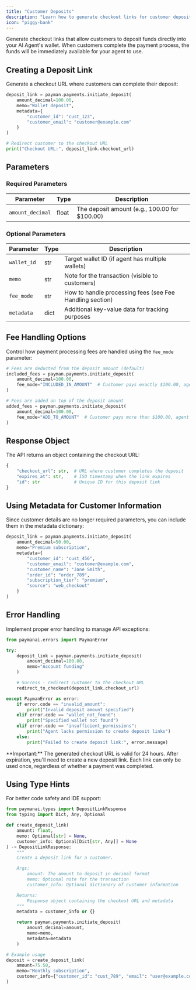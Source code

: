 ```yaml
---
title: "Customer Deposits"
description: "Learn how to generate checkout links for customer deposits"
icon: "piggy-bank"
---
```


Generate checkout links that allow customers to deposit funds directly into your AI Agent's wallet. When customers complete the payment process, the funds will be immediately available for your agent to use.

## Creating a Deposit Link

Generate a checkout URL where customers can complete their deposit:

```python
deposit_link = payman.payments.initiate_deposit(
    amount_decimal=100.00,
    memo="Wallet deposit",
    metadata={
        "customer_id": "cust_123",
        "customer_email": "customer@example.com"
    }
)

# Redirect customer to the checkout URL
print("Checkout URL:", deposit_link.checkout_url)
```

## Parameters

### Required Parameters

| Parameter        | Type  | Description                                   |
| ---------------- | ----- | --------------------------------------------- |
| `amount_decimal` | float | The deposit amount (e.g., 100.00 for $100.00) |

### Optional Parameters

| Parameter   | Type | Description                                              |
| ----------- | ---- | -------------------------------------------------------- |
| `wallet_id` | str  | Target wallet ID (if agent has multiple wallets)         |
| `memo`      | str  | Note for the transaction (visible to customers)          |
| `fee_mode`  | str  | How to handle processing fees (see Fee Handling section) |
| `metadata`  | dict | Additional key-value data for tracking purposes          |

## Fee Handling Options

Control how payment processing fees are handled using the `fee_mode` parameter:

```python
# Fees are deducted from the deposit amount (default)
included_fees = payman.payments.initiate_deposit(
    amount_decimal=100.00,
    fee_mode="INCLUDED_IN_AMOUNT"  # Customer pays exactly $100.00, agent receives less
)

# Fees are added on top of the deposit amount
added_fees = payman.payments.initiate_deposit(
    amount_decimal=100.00,
    fee_mode="ADD_TO_AMOUNT"  # Customer pays more than $100.00, agent receives full $100.00
)
```

## Response Object

The API returns an object containing the checkout URL:

```python
{
    "checkout_url": str,  # URL where customer completes the deposit
    "expires_at": str,    # ISO timestamp when the link expires
    "id": str             # Unique ID for this deposit link
}
```

## Using Metadata for Customer Information

Since customer details are no longer required parameters, you can include them in the metadata dictionary:

```python
deposit_link = payman.payments.initiate_deposit(
    amount_decimal=50.00,
    memo="Premium subscription",
    metadata={
        "customer_id": "cust_456",
        "customer_email": "customer@example.com",
        "customer_name": "Jane Smith",
        "order_id": "order_789",
        "subscription_tier": "premium",
        "source": "web_checkout"
    }
)
```

## Error Handling

Implement proper error handling to manage API exceptions:

```python
from paymanai.errors import PaymanError

try:
    deposit_link = payman.payments.initiate_deposit(
        amount_decimal=100.00,
        memo="Account funding"
    )

    # Success - redirect customer to the checkout URL
    redirect_to_checkout(deposit_link.checkout_url)

except PaymanError as error:
    if error.code == "invalid_amount":
        print("Invalid deposit amount specified")
    elif error.code == "wallet_not_found":
        print("Specified wallet not found")
    elif error.code == "insufficient_permissions":
        print("Agent lacks permission to create deposit links")
    else:
        print("Failed to create deposit link:", error.message)
```

<Note>
	**Important:** The generated checkout URL is valid for 24 hours. After
	expiration, you'll need to create a new deposit link. Each link can only be
	used once, regardless of whether a payment was completed.
</Note>

## Using Type Hints

For better code safety and IDE support:

```python
from paymanai.types import DepositLinkResponse
from typing import Dict, Any, Optional

def create_deposit_link(
    amount: float,
    memo: Optional[str] = None,
    customer_info: Optional[Dict[str, Any]] = None
) -> DepositLinkResponse:
    """
    Create a deposit link for a customer.

    Args:
        amount: The amount to deposit in decimal format
        memo: Optional note for the transaction
        customer_info: Optional dictionary of customer information

    Returns:
        Response object containing the checkout URL and metadata
    """
    metadata = customer_info or {}

    return payman.payments.initiate_deposit(
        amount_decimal=amount,
        memo=memo,
        metadata=metadata
    )

# Example usage
deposit = create_deposit_link(
    amount=75.50,
    memo="Monthly subscription",
    customer_info={"customer_id": "cust_789", "email": "user@example.com"}
)
```
